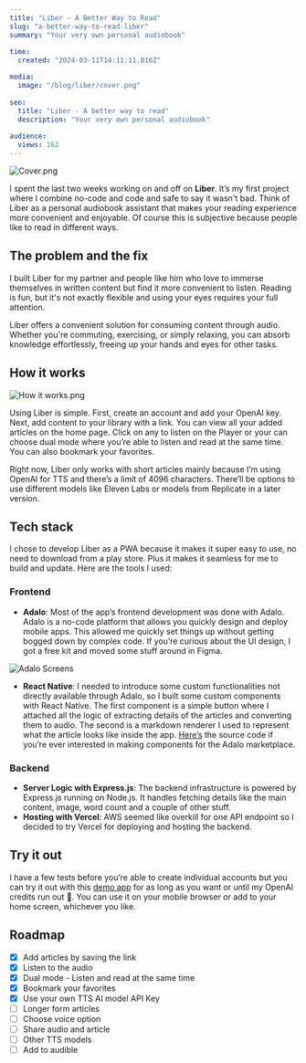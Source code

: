 ```yaml
---
title: "Liber - A Better Way to Read"
slug: "a-better-way-to-read-liber"
summary: "Your very own personal audiobook"
 
time:
  created: "2024-03-11T14:11:11.816Z"

media:
  image: "/blog/liber/cover.png"
 
seo:
  title: "Liber - A better way to read"
  description: "Your very own personal audiobook"
 
audience:
  views: 163
---
```


![Cover.png](/blog/liber/cover.png)

I spent the last two weeks working on and off on **Liber**. It’s my first project where I combine no-code and code and safe to say it wasn't bad. Think of Liber as a personal audiobook assistant that makes your reading experience more convenient and enjoyable. Of course this is subjective because people like to read in different ways.

## The problem and the fix

I built Liber for my partner and people like him who love to immerse themselves in written content but find it more convenient to listen. Reading is fun, but it's not exactly flexible and using your eyes requires your full attention.

Liber offers a convenient solution for consuming content through audio. Whether you're commuting, exercising, or simply relaxing, you can absorb knowledge effortlessly, freeing up your hands and eyes for other tasks.

## How it works

![How it works.png](/blog/liber/how-it-works.png)

Using Liber is simple. First, create an account and add your OpenAI key. Next, add content to your library with a link. You can view all your added articles on the home page. Click on any to listen on the Player or your can choose dual mode where you’re able to listen and read at the same time. You can also bookmark your favorites.

Right now, Liber only works with short articles mainly because I’m using OpenAI for TTS and there’s a limit of 4096 characters. There’ll be options to use different models like Eleven Labs or models from Replicate in a later version.

## Tech stack

I chose to develop Liber as a PWA because it makes it super easy to use, no need to download from a play store. Plus it makes it seamless for me to build and update. Here are the tools I used:

### **Frontend**

- **Adalo**: Most of the app’s frontend development was done with Adalo. Adalo is a no-code platform that allows you quickly design and deploy mobile apps. This allowed me quickly set things up without getting bogged down by complex code. If you’re curious about the UI design, I got a free kit and moved some stuff around in Figma.

![Adalo Screens](/blog/liber/adalo-screens.png)

- **React Native**: I needed to introduce some custom functionalities not directly available through Adalo, so I built some custom components with React Native. The first component is a simple button where I attached all the logic of extracting details of the articles and converting them to audio. The second is a markdown renderer I used to represent what the article looks like inside the app. [Here’s](https://github.com/Tammilore/adalo-markdown-renderer) the source code if you’re ever interested in making components for the Adalo marketplace.

### **Backend**

- **Server Logic with Express.js**: The backend infrastructure is powered by Express.js running on Node.js. It handles fetching details like the main content, image, word count and a couple of other stuff.
- **Hosting with Vercel**: AWS seemed like overkill for one API endpoint so I decided to try Vercel for deploying and hosting the backend.

## Try it out

I have a few tests before you’re able to create individual accounts but you can try it out with this [demo app](https://liber.adalo.com/demo) for as long as you want or until my OpenAI credits run out 🥲. You can use it on your mobile browser or add to your home screen, whichever you like.

## Roadmap

- [x] Add articles by saving the link
- [x] Listen to the audio
- [x] Dual mode - Listen and read at the same time
- [x] Bookmark your favorites
- [x] Use your own TTS AI model API Key
- [ ] Longer form articles
- [ ] Choose voice option
- [ ] Share audio and article
- [ ] Other TTS models
- [ ] Add to audible
